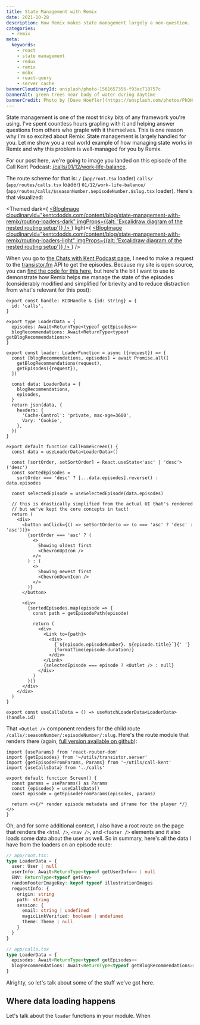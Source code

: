 ```yaml
---
title: State Management with Remix
date: 2021-10-28
description: How Remix makes state management largely a non-question.
categories:
  - remix
meta:
  keywords:
    - react
    - state management
    - redux
    - remix
    - mobx
    - react-query
    - server cache
bannerCloudinaryId: unsplash/photo-1561657356-f93ac710757c
bannerAlt: green trees near body of water during daytime
bannerCredit: Photo by [Dave Hoefler](https://unsplash.com/photos/PkQH-GHEp0A)
---
```


State management is one of the most tricky bits of any framework you're using.
I've spent countless hours grapling with it and helping answer questions from
others who graple with it themselves. This is one reason why I'm so excited
about Remix: State management is largely handled for you. Let me show you a real
world example of how managing state works in Remix and why this problem is
well-managed for you by Remix.

For our post here, we're going to image you landed on this episode of the Call
Kent Podcast:
[/calls/01/12/work-life-balance](https://kentcdodds.com/calls/01/12/work-life-balance).

The route scheme for that is: `/` (`app/root.tsx` loader) `calls/`
(`app/routes/calls.tsx` loader) `01/12/work-life-balance/`
(`app/routes/calls/$seasonNumber.$episodeNumber.$slug.tsx` loader). Here's that
visualized:

<Themed
  dark={
    <a
      href="/img/image/upload/kentcdodds.com/content/blog/state-management-with-remix/routing-loaders-dark"
      target="_blank"
    >
      <BlogImage
        cloudinaryId="kentcdodds.com/content/blog/state-management-with-remix/routing-loaders-dark"
        imgProps={{alt: 'Excalidraw diagram of the nested routing setup'}}
      />
    </a>
  }
  light={
    <a
      href="/img/image/upload/kentcdodds.com/content/blog/state-management-with-remix/routing-loaders-light"
      target="_blank"
    >
      <BlogImage
        cloudinaryId="kentcdodds.com/content/blog/state-management-with-remix/routing-loaders-light"
        imgProps={{alt: 'Excalidraw diagram of the nested routing setup'}}
      />
    </a>
  }
/>

When you go to [the Chats with Kent Podcast page](/chats), I need to make a
request to the [transistor.fm](https://transistor.fm/) API to get the episodes.
Because my site is open source, you can
[find the code for this here](https://github.com/kentcdodds/kentcdodds.com/blob/a5fb98e702a9917e85b647a4b0f714ca7161746d/app/routes/calls.tsx),
but here's the bit I want to use to demonstrate how Remix helps me manage the
state of the episodes (considerably modified and simplified for brievity and to
reduce distraction from what's relevant for this post):

```tsx filename=app/routes/calls.tsx
export const handle: KCDHandle & {id: string} = {
  id: 'calls',
}

export type LoaderData = {
  episodes: Await<ReturnType<typeof getEpisodes>>
  blogRecommendations: Await<ReturnType<typeof getBlogRecommendations>>
}

export const loader: LoaderFunction = async ({request}) => {
  const [blogRecommendations, episodes] = await Promise.all([
    getBlogRecommendations(request),
    getEpisodes({request}),
  ])

  const data: LoaderData = {
    blogRecommendations,
    episodes,
  }
  return json(data, {
    headers: {
      'Cache-Control': 'private, max-age=3600',
      Vary: 'Cookie',
    },
  })
}

export default function CallHomeScreen() {
  const data = useLoaderData<LoaderData>()

  const [sortOrder, setSortOrder] = React.useState<'asc' | 'desc'>('desc')
  const sortedEpisodes =
    sortOrder === 'desc' ? [...data.episodes].reverse() : data.episodes

  const selectedEpisode = useSelectedEpisode(data.episodes)

  // this is drastically simplified from the actual UI that's rendered
  // but we've kept the core concepts in tact!
  return (
    <div>
      <button onClick={() => setSortOrder(o => (o === 'asc' ? 'desc' : 'asc'))}>
        {sortOrder === 'asc' ? (
          <>
            Showing oldest first
            <ChevronUpIcon />
          </>
        ) : (
          <>
            Showing newest first
            <ChevronDownIcon />
          </>
        )}
      </button>

      <div>
        {sortedEpisodes.map(episode => {
          const path = getEpisodePath(episode)

          return (
            <div>
              <Link to={path}>
                <div>
                  {`${episode.episodeNumber}. ${episode.title}`}{' '}
                  {formatTime(episode.duration)}
                </div>
              </Link>
              {selectedEpisode === episode ? <Outlet /> : null}
            </div>
          )
        })}
      </div>
    </div>
  )
}

export const useCallsData = () => useMatchLoaderData<LoaderData>(handle.id)
```

That `<Outlet />` component renders for the child route
`/calls/:seasonNumber/:episodeNumber/:slug`. Here's the route module that
renders there (again, [full version available on github]()):

```tsx filename=app/routes/calls/$season.$episode.$slug.tsx
import {useParams} from 'react-router-dom'
import {getEpisodes} from '~/utils/transistor.server'
import {getEpisodeFromParams, Params} from '~/utils/call-kent'
import {useCallsData} from '../calls'

export default function Screen() {
  const params = useParams() as Params
  const {episodes} = useCallsData()
  const episode = getEpisodeFromParams(episodes, params)

  return <>{/* render episode metadata and iframe for the player */}</>
}
```

Oh, and for some additional context, I also have a root route on the page that
renders the `<html />`, `<nav />`, and `<footer />` elements and it also loads
some data about the user as well. So in summary, here's all the data I have from
the loaders on an episode route:

```ts
// app/root.tsx:
type LoaderData = {
  user: User | null
  userInfo: Await<ReturnType<typeof getUserInfo>> | null
  ENV: ReturnType<typeof getEnv>
  randomFooterImageKey: keyof typeof illustrationImages
  requestInfo: {
    origin: string
    path: string
    session: {
      email: string | undefined
      magicLinkVerified: boolean | undefined
      theme: Theme | null
    }
  }
}

// app/calls.tsx
type LoaderData = {
  episodes: Await<ReturnType<typeof getEpisodes>>
  blogRecommendations: Await<ReturnType<typeof getBlogRecommendations>>
}
```

Alrighty, so let's talk about some of the stuff we've got here.

## Where data loading happens

Let's talk about the `loader` functions in your module. When

